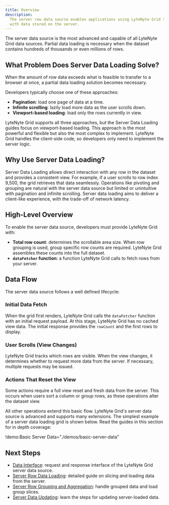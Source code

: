 ```yaml
---
title: Overview
description:
  The server row data source enables applications using LyteNyte Grid to retrieve and interact
  with data stored on the server.
---
```


The server data source is the most advanced and capable of all LyteNyte Grid
data sources. Partial data loading is necessary when the dataset contains hundreds
of thousands or even millions of rows.

## What Problem Does Server Data Loading Solve?

When the amount of row data exceeds what is feasible to transfer to a browser at once,
a partial data loading solution becomes necessary.

Developers typically choose one of these approaches:

- **Pagination**: load one page of data at a time.
- **Infinite scrolling**: lazily load more data as the user scrolls down.
- **Viewport-based loading**: load only the rows currently in view.

LyteNyte Grid supports all three approaches, but the Server Data Loading guides focus on
viewport-based loading. This approach is the most powerful and flexible but also the
most complex to implement. LyteNyte Grid handles the client-side code, so developers
only need to implement the server logic.

## Why Use Server Data Loading?

Server Data Loading allows direct interaction with any row in the dataset and provides
a consistent view. For example, if a user scrolls to row index 9,500, the grid retrieves
that data seamlessly. Operations like pivoting and grouping are natural with the server
data source but limited or unintuitive with pagination and infinite scrolling.
Server data loading aims to deliver a client-like experience, with the trade-off of
network latency.

## High-Level Overview

To enable the server data source, developers must provide LyteNyte Grid with:

- **Total row count**: determines the scrollable area size. When row grouping is used,
  group specific row counts are required. LyteNyte Grid assembles these counts into the
  full dataset.
- **`dataFetcher` function**: a function LyteNyte Grid calls to fetch rows from your server.

## Data Flow

The server data source follows a well defined lifecycle:

<Steps>
<Step>

### Initial Data Fetch

When the grid first renders, LyteNyte Grid calls the `dataFetcher` function with an initial
request payload. At this stage, LyteNyte Grid has no cached view data. The initial response
provides the `rowCount` and the first rows to display.

</Step>

<Step>

### User Scrolls (View Changes)

LyteNyte Grid tracks which rows are visible. When the view changes, it determines whether
to request more data from the server. If necessary, multiple requests may be issued.

</Step>

<Step>

### Actions That Reset the View

Some actions require a full view reset and fresh data from the server. This occurs when
users sort a column or group rows, as these operations alter the dataset view.

</Step>
</Steps>

All other operations extend this basic flow. LyteNyte Grid's server data source is advanced
and supports many extensions. The simplest example of a server data loading grid is shown
below. Read the guides in this section for in depth coverage:

!demo:Basic Server Data="./demos/basic-server-data"

## Next Steps

- [Data Interface](/docs/server-data-loading-interface): request and response interface of the LyteNyte Grid server data source.
- [Server Row Data Loading](/docs/server-data-loading-row-data): detailed guide on slicing and loading data from the server.
- [Server Row Grouping and Aggregation](/docs/server-data-loading-row-grouping-and-aggregation): handle grouped data and load group slices.
- [Server Data Updating](/docs/server-data-loading-row-updating): learn the steps for updating server-loaded data.
